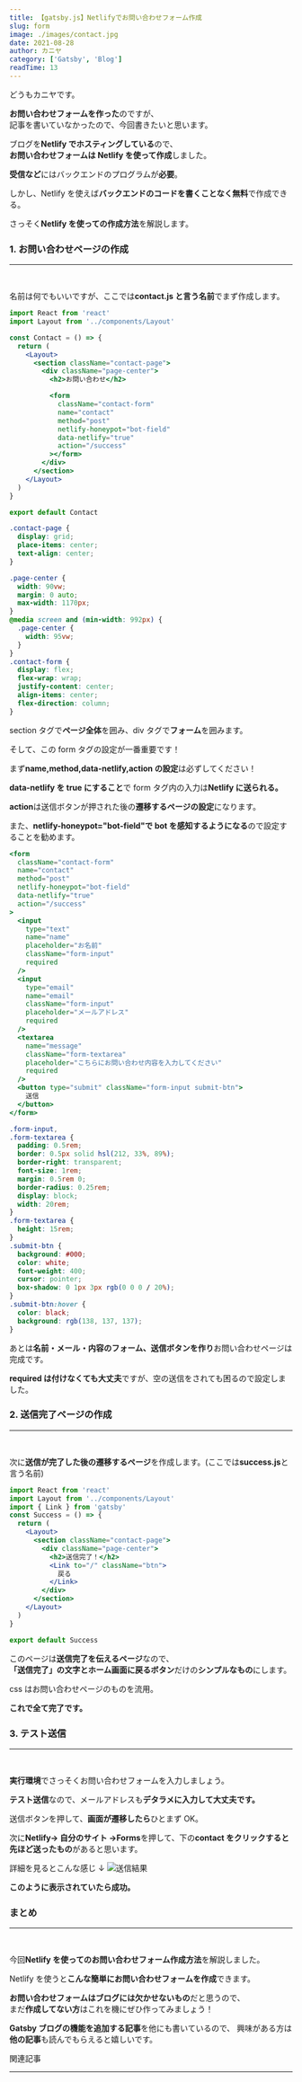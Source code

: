 ```yaml
---
title: 【gatsby.js】Netlifyでお問い合わせフォーム作成
slug: form
image: ./images/contact.jpg
date: 2021-08-28
author: カニヤ
category: ['Gatsby', 'Blog']
readTime: 13
---
```



どうもカニヤです。

**お問い合わせフォームを作った**のですが、<br/>
記事を書いていなかったので、今回書きたいと思います。

ブログを**Netlify でホスティングしている**ので、<br/>
**お問い合わせフォームは Netlify を使って作成**しました。

**受信など**にはバックエンドのプログラムが**必要**。

しかし、Netlify を使えば**バックエンドのコードを書くことなく無料**で作成できる。

さっそく**Netlify を使っての作成方法**を解説します。

### 1. お問い合わせページの作成

---

<br />

名前は何でもいいですが、ここでは**contact.js と言う名前**でまず作成します。

```jsx
import React from 'react'
import Layout from '../components/Layout'

const Contact = () => {
  return (
    <Layout>
      <section className="contact-page">
        <div className="page-center">
          <h2>お問い合わせ</h2>

          <form
            className="contact-form"
            name="contact"
            method="post"
            netlify-honeypot="bot-field"
            data-netlify="true"
            action="/success"
          ></form>
        </div>
      </section>
    </Layout>
  )
}

export default Contact
```

```css
.contact-page {
  display: grid;
  place-items: center;
  text-align: center;
}

.page-center {
  width: 90vw;
  margin: 0 auto;
  max-width: 1170px;
}
@media screen and (min-width: 992px) {
  .page-center {
    width: 95vw;
  }
}
.contact-form {
  display: flex;
  flex-wrap: wrap;
  justify-content: center;
  align-items: center;
  flex-direction: column;
}
```

section タグで**ページ全体**を囲み、div タグで**フォーム**を囲みます。

そして、<span className="line line-yellow">この form タグの設定が一番重要です！</span>

まず**name,method,data-netlify,action の設定**は必ずしてください！

**data-netlify を true にすること**で form タグ内の入力は**Netlify に送られる。**

**action**は送信ボタンが押された後の**遷移するページの設定**になります。

また、**netlify-honeypot="bot-field"で bot を感知するようになる**ので設定することを勧めます。

```jsx
<form
  className="contact-form"
  name="contact"
  method="post"
  netlify-honeypot="bot-field"
  data-netlify="true"
  action="/success"
>
  <input
    type="text"
    name="name"
    placeholder="お名前"
    className="form-input"
    required
  />
  <input
    type="email"
    name="email"
    className="form-input"
    placeholder="メールアドレス"
    required
  />
  <textarea
    name="message"
    className="form-textarea"
    placeholder="こちらにお問い合わせ内容を入力してください"
    required
  />
  <button type="submit" className="form-input submit-btn">
    送信
  </button>
</form>
```

```css
.form-input,
.form-textarea {
  padding: 0.5rem;
  border: 0.5px solid hsl(212, 33%, 89%);
  border-right: transparent;
  font-size: 1rem;
  margin: 0.5rem 0;
  border-radius: 0.25rem;
  display: block;
  width: 20rem;
}
.form-textarea {
  height: 15rem;
}
.submit-btn {
  background: #000;
  color: white;
  font-weight: 400;
  cursor: pointer;
  box-shadow: 0 1px 3px rgb(0 0 0 / 20%);
}
.submit-btn:hover {
  color: black;
  background: rgb(138, 137, 137);
}
```

あとは**名前・メール・内容のフォーム、送信ボタンを作り**お問い合わせページは完成です。

**required は付けなくても大丈夫**ですが、空の送信をされても困るので設定しました。

### 2. 送信完了ページの作成

---

<br />

次に**送信が完了した後の遷移するページ**を作成します。(ここでは**success.js**と言う名前)

```jsx
import React from 'react'
import Layout from '../components/Layout'
import { Link } from 'gatsby'
const Success = () => {
  return (
    <Layout>
      <section className="contact-page">
        <div className="page-center">
          <h2>送信完了！</h2>
          <Link to="/" className="btn">
            戻る
          </Link>
        </div>
      </section>
    </Layout>
  )
}

export default Success
```

このページは**送信完了を伝えるページ**なので、<br/>
**「送信完了」の文字とホーム画面に戻るボタン**だけの**シンプルなもの**にします。

css はお問い合わせページのものを流用。

**これで全て完了です。**

### 3. テスト送信

---

<br />

**実行環境**でさっそくお問い合わせフォームを入力しましょう。

**テスト送信**なので、メールアドレスも**デタラメに入力して大丈夫です。**

送信ボタンを押して、**画面が遷移したら**ひとまず OK。

次に**Netlify→ 自分のサイト →Forms**を押して、下の**contact をクリックすると先ほど送ったもの**があると思います。

詳細を見るとこんな感じ ↓
![送信結果](./images/submit.png)

**このように表示されていたら成功。**

### まとめ

---

<br />

今回**Netlify を使ってのお問い合わせフォーム作成方法**を解説しました。

Netlify を使うと**こんな簡単にお問い合わせフォームを作成**できます。

**お問い合わせフォームはブログには欠かせないもの**だと思うので、<br/>
まだ**作成してない方**はこれを機にぜひ作ってみましょう！

**Gatsby ブログの機能を追加する記事**を他にも書いているので、
興味がある方は**他の記事**も読んでもらえると嬉しいです。

<Link to="/category/Gatsby" className="btn center-btn">
  関連記事
</Link>

---
